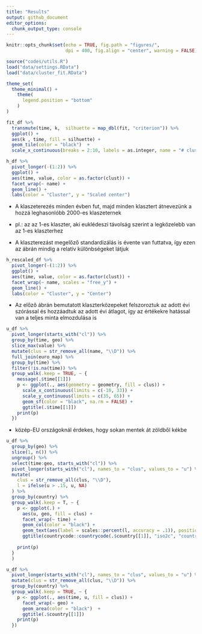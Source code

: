 ```yaml
---
title: "Results"
output: github_document
editor_options: 
  chunk_output_type: console
---
```


```r
knitr::opts_chunk$set(echo = TRUE, fig.path = "figures/",
                      dpi = 400, fig.align = "center", warning = FALSE)
```

```r
source("codes/utils.R")
load("data/settings.RData")
load("data/cluster_fit.RData")
```

```r
theme_set(
  theme_minimal() + 
    theme(
      legend.position = "bottom"
    )
)
```


```r
fit_df %>% 
  transmute(time, k,  silhuette = map_dbl(fit, "criterion")) %>% 
  ggplot() + 
  aes(k , time, fill = silhuette) + 
  geom_tile(color = "black")  +
  scale_x_continuous(breaks = 2:10, labels = as.integer, name = "# clusters")
```

```r
h_df %>% 
  pivot_longer(-(1:2)) %>% 
  ggplot() + 
  aes(time, value, color = as.factor(clust)) + 
  facet_wrap(~ name) + 
  geom_line() +
  labs(color = "Cluster", y = "Scaled center")
```

- A klaszeterezés minden évben fut, majd minden klasztert átnevezünk a hozzá leghasonlóbb 2000-es klaszeternek

- pl.: az az 1-es klaszter, aki euklédeszi távolság szerint a legközelebb van az 1-es klaszterhez

- A klaszterezást megelőző standardizálás is évente van futtatva, így ezen az ábrán mindig a relatív különbségeket látjuk

```r
h_rescaled_df %>% 
  pivot_longer(-(1:2)) %>% 
  ggplot() + 
  aes(time, value, color = as.factor(clust)) + 
  facet_wrap(~ name, scales = "free_y") + 
  geom_line() +
  labs(color = "Cluster", y = "Center")
```

- Az előző ábrán bemutatott klaszterközepeket felszoroztuk az adott évi szórással és hozzáadtuk az adott évi átlagot, így az értékekre hatással van a teljes minta elmozdulása is

```r
u_df %>% 
  pivot_longer(starts_with("cl")) %>% 
  group_by(time, geo) %>% 
  slice_max(value) %>% 
  mutate(clus = str_remove_all(name, "\\D")) %>% 
  full_join(euro_map) %>% 
  group_by(time) %>% 
  filter(!is.na(time)) %>% 
  group_walk(.keep = TRUE, ~ {
    message(.$time[[1]])
    p <- ggplot(., aes(geometry = geometry, fill = clus)) + 
      scale_x_continuous(limits = c(-10, 33)) +
      scale_y_continuous(limits = c(35, 65)) +
      geom_sf(color = "black", na.rm = FALSE) + 
      ggtitle(.$time[[1]])
    print(p)
  })
```

- közép-EU országoknál érdekes, hogy sokan mentek át zöldből kékbe

```r
u_df %>% 
  group_by(geo) %>% 
  slice(1, n()) %>% 
  ungroup() %>% 
  select(time:geo, starts_with("cl")) %>% 
  pivot_longer(starts_with("cl"), names_to = "clus", values_to = "u") %>% 
  mutate(
    clus = str_remove_all(clus, "\\D"),
    l = ifelse(u > .15, u, NA)
  ) %>% 
  group_by(country) %>% 
  group_walk(.keep = T, ~ {
    p <- ggplot(.) + 
      aes(u, geo, fill = clus) + 
      facet_wrap(~ time) + 
      geom_col(color = "black") + 
      geom_text(aes(label = scales::percent(l, accuracy = .1)), position = position_fill(vjust = .5)) +
      ggtitle(countrycode::countrycode(.$country[[1]], "iso2c", "country.name"))
    
    print(p)
  }
  )
```

```r
u_df %>% 
  pivot_longer(starts_with("cl"), names_to = "clus", values_to = "u") %>% 
  mutate(clus = str_remove_all(clus, "\\D")) %>% 
  group_by(country) %>% 
  group_walk(.keep = TRUE, ~ {
    p <- ggplot(., aes(time, u, fill = clus)) + 
      facet_wrap(~ geo) + 
      geom_area(color = "black")  + 
      ggtitle(.$country[[1]])
    print(p)
  })
```

